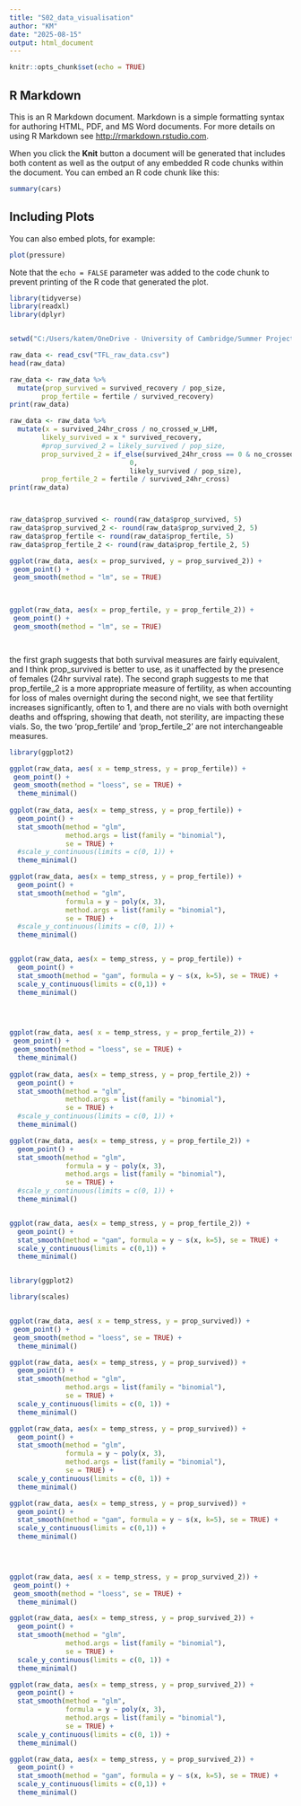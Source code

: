 ```yaml
---
title: "S02_data_visualisation"
author: "KM"
date: "2025-08-15"
output: html_document
---
```


```r
knitr::opts_chunk$set(echo = TRUE)
```

## R Markdown

This is an R Markdown document. Markdown is a simple formatting syntax for authoring HTML, PDF, and MS Word documents. For more details on using R Markdown see <http://rmarkdown.rstudio.com>.

When you click the **Knit** button a document will be generated that includes both content as well as the output of any embedded R code chunks within the document. You can embed an R code chunk like this:

```r
summary(cars)
```

## Including Plots

You can also embed plots, for example:

```r
plot(pressure)
```

Note that the `echo = FALSE` parameter was added to the code chunk to prevent printing of the R code that generated the plot.


```r
library(tidyverse)
library(readxl)
library(dplyr)


setwd("C:/Users/katem/OneDrive - University of Cambridge/Summer Project 25/TFL_project/data")

raw_data <- read_csv("TFL_raw_data.csv")
head(raw_data)

raw_data <- raw_data %>%
  mutate(prop_survived = survived_recovery / pop_size,
        prop_fertile = fertile / survived_recovery)
print(raw_data)

raw_data <- raw_data %>%
  mutate(x = survived_24hr_cross / no_crossed_w_LHM, 
        likely_survived = x * survived_recovery, 
        #prop_survived_2 = likely_survived / pop_size,
        prop_survived_2 = if_else(survived_24hr_cross == 0 & no_crossed_w_LHM == 0, 
                              0, 
                              likely_survived / pop_size),
        prop_fertile_2 = fertile / survived_24hr_cross)
print(raw_data)




```



```r

raw_data$prop_survived <- round(raw_data$prop_survived, 5)
raw_data$prop_survived_2 <- round(raw_data$prop_survived_2, 5)
raw_data$prop_fertile <- round(raw_data$prop_fertile, 5)
raw_data$prop_fertile_2 <- round(raw_data$prop_fertile_2, 5)

ggplot(raw_data, aes(x = prop_survived, y = prop_survived_2)) +
 geom_point() +
 geom_smooth(method = "lm", se = TRUE)
  


ggplot(raw_data, aes(x = prop_fertile, y = prop_fertile_2)) +
 geom_point() +
 geom_smooth(method = "lm", se = TRUE)




```
the first graph suggests that both survival measures are fairly equivalent, and I think prop_survived is better to use, as it unaffected by the presence of females (24hr survival rate). 
The second graph suggests to me that prop_fertile_2 is a more appropriate measure of fertility, as when accounting for loss of males overnight during the second night, we see that fertility increases significantly, often to 1, and there are no vials with both overnight deaths and offspring, showing that death, not sterility, are impacting these vials. 
So, the two 'prop_fertile' and 'prop_fertile_2' are not interchangeable measures. 

```r

library(ggplot2)

ggplot(raw_data, aes( x = temp_stress, y = prop_fertile)) +
 geom_point() +
 geom_smooth(method = "loess", se = TRUE) +
  theme_minimal()
  
ggplot(raw_data, aes(x = temp_stress, y = prop_fertile)) +
  geom_point() +
  stat_smooth(method = "glm", 
              method.args = list(family = "binomial"), 
              se = TRUE) +
  #scale_y_continuous(limits = c(0, 1)) +
  theme_minimal()

ggplot(raw_data, aes(x = temp_stress, y = prop_fertile)) +
  geom_point() +
  stat_smooth(method = "glm",
              formula = y ~ poly(x, 3),
              method.args = list(family = "binomial"),
              se = TRUE) +
  #scale_y_continuous(limits = c(0, 1)) +
  theme_minimal()


ggplot(raw_data, aes(x = temp_stress, y = prop_fertile)) +
  geom_point() +
  stat_smooth(method = "gam", formula = y ~ s(x, k=5), se = TRUE) +
  scale_y_continuous(limits = c(0,1)) +
  theme_minimal()



             
ggplot(raw_data, aes( x = temp_stress, y = prop_fertile_2)) +
 geom_point() +
 geom_smooth(method = "loess", se = TRUE) + 
  theme_minimal()
          
ggplot(raw_data, aes(x = temp_stress, y = prop_fertile_2)) +
  geom_point() +
  stat_smooth(method = "glm", 
              method.args = list(family = "binomial"), 
              se = TRUE) +
  #scale_y_continuous(limits = c(0, 1)) +
  theme_minimal()

ggplot(raw_data, aes(x = temp_stress, y = prop_fertile_2)) +
  geom_point() +
  stat_smooth(method = "glm",
              formula = y ~ poly(x, 3),
              method.args = list(family = "binomial"),
              se = TRUE) +
  #scale_y_continuous(limits = c(0, 1)) +
  theme_minimal()


ggplot(raw_data, aes(x = temp_stress, y = prop_fertile_2)) +
  geom_point() +
  stat_smooth(method = "gam", formula = y ~ s(x, k=5), se = TRUE) +
  scale_y_continuous(limits = c(0,1)) +
  theme_minimal()


library(ggplot2)

library(scales)



```

```r

ggplot(raw_data, aes( x = temp_stress, y = prop_survived)) +
 geom_point() +
 geom_smooth(method = "loess", se = TRUE) +
  theme_minimal()

ggplot(raw_data, aes(x = temp_stress, y = prop_survived)) +
  geom_point() +
  stat_smooth(method = "glm", 
              method.args = list(family = "binomial"), 
              se = TRUE) +
  scale_y_continuous(limits = c(0, 1)) +
  theme_minimal()

ggplot(raw_data, aes(x = temp_stress, y = prop_survived)) +
  geom_point() +
  stat_smooth(method = "glm",
              formula = y ~ poly(x, 3),
              method.args = list(family = "binomial"),
              se = TRUE) +
  scale_y_continuous(limits = c(0, 1)) +
  theme_minimal()

ggplot(raw_data, aes(x = temp_stress, y = prop_survived)) +
  geom_point() +
  stat_smooth(method = "gam", formula = y ~ s(x, k=5), se = TRUE) +
  scale_y_continuous(limits = c(0,1)) +
  theme_minimal()
  



ggplot(raw_data, aes( x = temp_stress, y = prop_survived_2)) +
 geom_point() +
 geom_smooth(method = "loess", se = TRUE) +
  theme_minimal()

ggplot(raw_data, aes(x = temp_stress, y = prop_survived_2)) +
  geom_point() +
  stat_smooth(method = "glm", 
              method.args = list(family = "binomial"), 
              se = TRUE) +
  scale_y_continuous(limits = c(0, 1)) +
  theme_minimal()

ggplot(raw_data, aes(x = temp_stress, y = prop_survived_2)) +
  geom_point() +
  stat_smooth(method = "glm",
              formula = y ~ poly(x, 3),
              method.args = list(family = "binomial"),
              se = TRUE) +
  scale_y_continuous(limits = c(0, 1)) +
  theme_minimal()

ggplot(raw_data, aes(x = temp_stress, y = prop_survived_2)) +
  geom_point() +
  stat_smooth(method = "gam", formula = y ~ s(x, k=5), se = TRUE) +
  scale_y_continuous(limits = c(0,1)) +
  theme_minimal()

```


